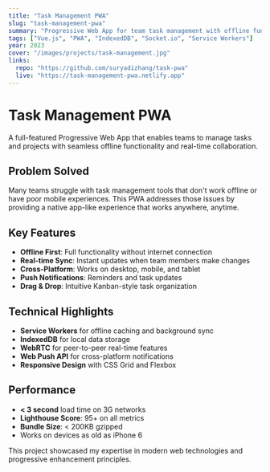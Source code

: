 ```yaml
---
title: "Task Management PWA"
slug: "task-management-pwa"
summary: "Progressive Web App for team task management with offline functionality, real-time collaboration, and advanced project tracking."
tags: ["Vue.js", "PWA", "IndexedDB", "Socket.io", "Service Workers"]
year: 2023
cover: "/images/projects/task-management.jpg"
links:
  repo: "https://github.com/suryadizhang/task-pwa"
  live: "https://task-management-pwa.netlify.app"
---
```


# Task Management PWA

A full-featured Progressive Web App that enables teams to manage tasks and projects with seamless offline functionality and real-time collaboration.

## Problem Solved

Many teams struggle with task management tools that don't work offline or have poor mobile experiences. This PWA addresses those issues by providing a native app-like experience that works anywhere, anytime.

## Key Features

- **Offline First**: Full functionality without internet connection
- **Real-time Sync**: Instant updates when team members make changes  
- **Cross-Platform**: Works on desktop, mobile, and tablet
- **Push Notifications**: Reminders and task updates
- **Drag & Drop**: Intuitive Kanban-style task organization

## Technical Highlights

- **Service Workers** for offline caching and background sync
- **IndexedDB** for local data storage
- **WebRTC** for peer-to-peer real-time features
- **Web Push API** for cross-platform notifications
- **Responsive Design** with CSS Grid and Flexbox

## Performance

- **< 3 second** load time on 3G networks
- **Lighthouse Score**: 95+ on all metrics
- **Bundle Size**: < 200KB gzipped
- Works on devices as old as iPhone 6

This project showcased my expertise in modern web technologies and progressive enhancement principles.